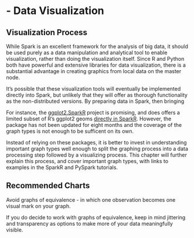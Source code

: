 # - Data Visualization

## Visualization Process

While Spark is an excellent framework for the analysis of big data, it should be used purely as a data manipulation and analytical tool to enable visualization, rather than doing the visualization itself. Since R and Python both have powerful and extensive libraries for data visualization, there is a substantial advantage in creating graphics from local data on the master node.  

It's possible that these visualization tools will eventually be implemented directly into Spark, but unlikely that they will offer as thorough functionality as the non-distributed versions. By preparing data in Spark, then bringing 

For instance, the [ggplot2.SparkR](https://github.com/SKKU-SKT/ggplot2.SparkR) project is promising, and does offers a limited subset of R's ggplot2 geoms [directly in SparkR](https://github.com/UrbanInstitute/sparkr-tutorials/blob/master/visualizations.md). However, the package has not been updated for eight months and the coverage of the graph types is not enough to be sufficent on its own.

Instead of relying on these packages, it is better to invest in understanding important graph types well enough to split the graphing process into a data processing step followed by a visualizing process. This chapter will further explain this process, and cover important graph types, with links to examples in the SparkR and PySpark tutorials.

## 



## Recommended Charts



Avoid graphs of equivalence - in which one observation becomes one visual mark on your graph.  

If you do decide to work with graphs of equivalence, keep in mind jittering and transparency as options to make more of your data meaningfully visible. 







